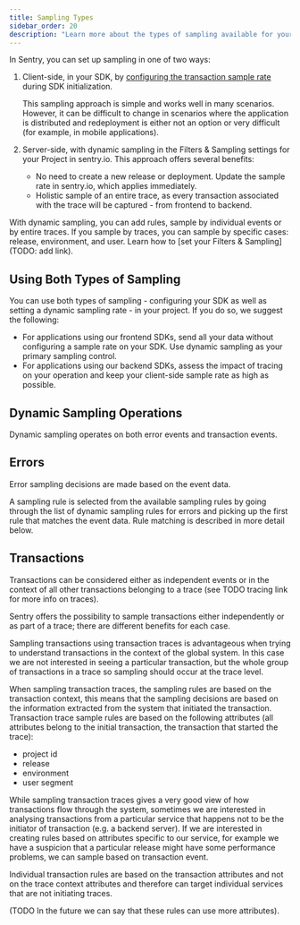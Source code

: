 ```yaml
---
title: Sampling Types
sidebar_order: 20
description: "Learn more about the types of sampling available for your project."
---
```


In Sentry, you can set up sampling in one of two ways:

1. Client-side, in your SDK, by [configuring the transaction sample rate](/platform-redirect/?next=/configuration/sampling/) during SDK initialization.

    This sampling approach is simple and works well in many scenarios. However, it can be difficult to change in scenarios where the application is distributed and redeployment is either not an option or very difficult (for example, in mobile applications).

2. Server-side, with dynamic sampling in the Filters & Sampling settings for your Project in sentry.io. This approach offers several benefits:

    - No need to create a new release or deployment. Update the sample rate in sentry.io, which applies immediately.
    - Holistic sample of an entire trace, as every transaction associated with the trace will be captured - from frontend to backend.

With dynamic sampling, you can add rules, sample by individual events or by entire traces. If you sample by traces, you can sample by specific cases: release, environment, and user. Learn how to [set your Filters & Sampling](TODO: add link).

## Using Both Types of Sampling

You can use both types of sampling - configuring your SDK as well as setting a dynamic sampling rate - in your project. If you do so, we suggest the following:

- For applications using our frontend SDKs, send all your data without configuring a sample rate on your SDK. Use dynamic sampling as your primary sampling control.
- For applications using our backend SDKs, assess the impact of tracing on your operation and keep your client-side sample rate as high as possible.

## Dynamic Sampling Operations

Dynamic sampling operates on both error events and transaction events.

## Errors

Error sampling decisions are made based on the event data.

A sampling rule is selected from the available sampling rules by going through the list of dynamic sampling rules for errors and picking up the first rule that matches the event data. Rule matching is described in more detail below.

## Transactions

Transactions can be considered either as independent events or in the context of all other transactions belonging to a trace (see TODO tracing link for more info on traces).

Sentry offers the possibility to sample transactions either independently or as part of a trace; there are different benefits for each case.

Sampling transactions using transaction traces is advantageous when trying to understand transactions in the context of the global system. In this case we are not interested in seeing a particular transaction, but the whole group of transactions in a trace so sampling should occur at the trace level.

When sampling transaction traces, the sampling rules are based on the transaction context, this means that the sampling decisions are based on the information extracted from the system that initiated the transaction.
Transaction trace sample rules are based on the following attributes (all attributes belong to the initial
transaction, the transaction that started the trace):

* project id
* release
* environment
* user segment

While sampling transaction traces gives a very good view of how transactions flow through the system, sometimes we are
interested in analysing transactions from a particular service that happens not to be the initiator of transaction
(e.g. a backend server). If we are interested in creating rules based on attributes specific to our service, for
example we have a suspicion that a particular release might have some performance problems, we can sample based on
transaction event.

Individual transaction rules are based on the transaction attributes and not on the trace context attributes and
therefore can target individual services that are not initiating traces.

(TODO In the future we can say that these rules can use more attributes).
